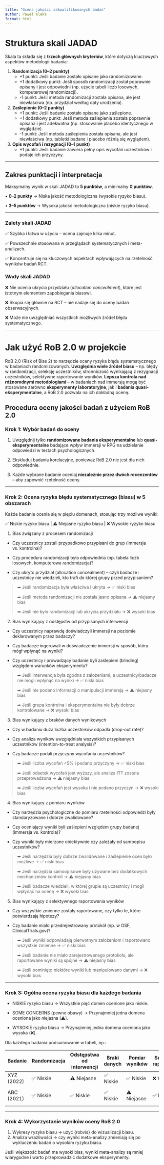 ```yaml
---
title: "Ocena jakości zakwalifikowanych badań"
author: Paweł Kleka
format: html
---
```


# **Struktura skali JADAD**

Skala ta składa się z **trzech głównych kryteriów**, które dotyczą kluczowych aspektów metodologii badania:

1.  **Randomizacja (0–2 punkty)**
    -   +1 punkt: Jeśli badanie zostało opisane jako randomizowane.
    -   +1 dodatkowy punkt: Jeśli sposób randomizacji został poprawnie opisany i jest odpowiedni (np. użycie tabeli liczb losowych, komputerowej randomizacji).
    -   -1 punkt: Jeśli metoda randomizacji została opisana, ale jest niewłaściwa (np. przydział według daty urodzenia).
2.  **Zaślepienie (0–2 punkty)**
    -   +1 punkt: Jeśli badanie zostało opisane jako zaślepione.
    -   +1 dodatkowy punkt: Jeśli metoda zaślepienia została poprawnie opisana i jest adekwatna (np. stosowanie placebo identycznego w wyglądzie).
    -   -1 punkt: Jeśli metoda zaślepienia została opisana, ale jest niewłaściwa (np. tabletki badane i placebo różnią się wyglądem).
3.  **Opis wycofań i rezygnacji (0–1 punkt)**
    -   +1 punkt: Jeśli badanie zawiera pełny opis wycofań uczestników i podaje ich przyczyny.

------------------------------------------------------------------------

## **Zakres punktacji i interpretacja**

Maksymalny wynik w skali JADAD to **5 punktów**, a minimalny **0 punktów**.

• **0–2 punkty** → Niska jakość metodologiczna (wysokie ryzyko biasu).

• **3–5 punktów** → Wysoka jakość metodologiczna (niskie ryzyko biasu).

------------------------------------------------------------------------

### **Zalety skali JADAD**

✅ Szybka i łatwa w użyciu – ocena zajmuje kilka minut.

✅ Powszechnie stosowana w przeglądach systematycznych i meta-analizach.

✅ Koncentruje się na kluczowych aspektach wpływających na rzetelność wyników badań RCT.

### **Wady skali JADAD**

❌ Nie ocenia ukrycia przydziału (*allocation concealment*), które jest istotnym elementem zapobiegania biasowi.

❌ Skupia się głównie na RCT – nie nadaje się do oceny badań obserwacyjnych.

❌ Może nie uwzględniać wszystkich możliwych źródeł błędu systematycznego.

------------------------------------------------------------------------

# **Jak użyć RoB 2.0 w projekcie**

RoB 2.0 (Risk of Bias 2) to narzędzie oceny ryzyka błędu systematycznego w badaniach randomizowanych. **Uwzględnia wiele źródeł biasu** – np. błędy w randomizacji, selekcję uczestników, stronniczość wynikającą z rezygnacji uczestników, selektywne raportowanie wyników. **Lepsza kontrola nad różnorodnymi metodologiami** – w badaniach nad immersją mogą być stosowane zarówno **eksperymenty laboratoryjne**, jak i **badania quasi-eksperymentalne**, a RoB 2.0 pozwala na ich dokładną ocenę.

## **Procedura oceny jakości badań z użyciem RoB 2.0**

### **Krok 1: Wybór badań do oceny**

1.  Uwzględnij tylko **randomizowane badania eksperymentalne** lub **quasi-eksperymentalne** badające wpływ immersji w RPG na udzielanie odpowiedzi w testach psychologicznych.

2.  Ekskluduj badania korelacyjne, ponieważ RoB 2.0 nie jest dla nich odpowiednie.

3.  Każde wybrane badanie oceniaj **niezależnie przez dwóch recenzentów** – aby zapewnić rzetelność oceny.

------------------------------------------------------------------------

### **Krok 2: Ocena ryzyka błędu systematycznego (biasu) w 5 obszarach**

Każde badanie ocenia się w pięciu domenach, stosując trzy możliwe wyniki:

✅ Niskie ryzyko biasu \| ⚠️ Niejasne ryzyko biasu \| ❌ Wysokie ryzyko biasu

1.  Bias związany z procesem randomizacji

-   Czy uczestnicy zostali przypadkowo przypisani do grup (immersja vs. kontrolna)?

-   Czy procedura randomizacji była odpowiednia (np. tabela liczb losowych, komputerowa randomizacja)?

-   Czy ukryto przydział (allocation concealment) – czyli badacze i uczestnicy nie wiedzieli, kto trafi do której grupy przed przypisaniem?

> ➡ Jeśli randomizacja była właściwa i ukryta → ✅ niski bias
>
> ➡ Jeśli metoda randomizacji nie została jasno opisana → ⚠️ niejasny bias
>
> ➡ Jeśli nie było randomizacji lub ukrycia przydziału → ❌ wysoki bias

2.  Bias wynikający z odstępstw od przypisanych interwencji

-   Czy uczestnicy naprawdę doświadczyli immersji na poziomie deklarowanym przez badaczy?

-   Czy badacze ingerowali w doświadczenie immersji w sposób, który mógł wpłynąć na wyniki?

-   Czy uczestnicy i prowadzący badanie byli zaślepieni (blinding) względem warunków eksperymentu?

> ➡ Jeśli interwencja była zgodna z założeniami, a uczestnicy/badacze nie mogli wpłynąć na wyniki → ✅ niski bias
>
> ➡ Jeśli nie podano informacji o manipulacji immersją → ⚠️ niejasny bias
>
> ➡ Jeśli grupa kontrolna i eksperymentalna nie były dobrze kontrolowane → ❌ wysoki bias

3.  Bias wynikający z braków danych wynikowych

-   Czy w badaniu duża liczba uczestników odpadła (drop-out rate)?

-   Czy analiza wyników uwzględniała wszystkich przypisanych uczestników (intention-to-treat analysis)?

-   Czy badacze podali przyczyny wycofania uczestników?

> ➡ Jeśli liczba wycofań \<5% i podano przyczyny → ✅ niski bias
>
> ➡ Jeśli odsetek wycofań jest wyższy, ale analiza ITT została przeprowadzona → ⚠️ niejasny bias
>
> ➡ Jeśli liczba wycofań jest wysoka i nie podano przyczyn → ❌ wysoki bias

4.  Bias wynikający z pomiaru wyników

-   Czy narzędzia psychologiczne do pomiaru rzetelności odpowiedzi były standaryzowane i dobrze zwalidowane?

-   Czy oceniający wyniki byli zaślepieni względem grupy badanej (immersja vs. kontrola)?

-   Czy wyniki były mierzone obiektywnie czy zależały od samoopisu uczestników?

> ➡ Jeśli narzędzia były dobrze zwalidowane i zaślepienie ocen było możliwe → ✅ niski bias
>
> ➡ Jeśli narzędzia samoopisowe były używane bez dodatkowych mechanizmów kontroli → ⚠️ niejasny bias
>
> ➡ Jeśli badacze wiedzieli, w której grupie są uczestnicy i mogli wpłynąć na ocenę → ❌ wysoki bias

5.  Bias wynikający z selektywnego raportowania wyników

-   Czy wszystkie zmienne zostały raportowane, czy tylko te, które potwierdzają hipotezy?

-   Czy badanie miało przedrejestrowany protokół (np. w OSF, ClinicalTrials.gov)?

> ➡ Jeśli wyniki odpowiadają pierwotnym założeniom i raportowano wszystkie zmienne → ✅ niski bias
>
> ➡ Jeśli badanie nie miało zarejestrowanego protokołu, ale raportowane wyniki są spójne → ⚠️ niejasny bias
>
> ➡ Jeśli pominięto niektóre wyniki lub manipulowano danymi → ❌ wysoki bias

------------------------------------------------------------------------

### Krok 3: Ogólna ocena ryzyka biasu dla każdego badania

-   NISKIE ryzyko biasu → Wszystkie pięć domen ocenione jako niskie.

-   SOME CONCERNS (pewne obawy) → Przynajmniej jedna domena oceniona jako niejasna (⚠️).

-   WYSOKIE ryzyko biasu → Przynajmniej jedna domena oceniona jako wysoka (❌).

Dla każdego badania podsumowanie w tabeli, np.:

| Badanie | Randomizacja | Odstępstwa od interwencji | Braki danych | Pomiar wyników | Selektywne raportowanie | Ocena końcowa |
|----|----|----|----|----|----|----|
| XYZ (2022) | ✅ Niskie | ⚠️ Niejasne | ✅ Niskie | ✅ Niskie | ❌ Wysokie | ❌ Wysokie |
| ABC (2021) | ✅ Niskie | ✅ Niskie | ✅ Niskie | ⚠️ Niejasne | ✅ Niskie | ⚠️ Pewne obawy |

------------------------------------------------------------------------

### **Krok 4: Wykorzystanie wyników oceny RoB 2.0**

1.  Wykresy ryzyka biasu → użyć {robvis} do wizualizacji biasu.
2.  Analiza wrażliwości → czy wyniki meta-analizy zmieniają się po wykluczeniu badań o wysokim ryzyku biasu.

::: callout-note
Jeśli większość badań ma wysoki bias, wyniki meta-analizy są mniej wiarygodne i warto przeprowadzić dodatkowe eksperymenty.
:::
